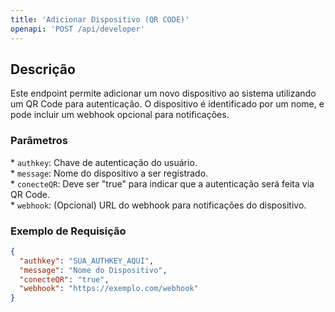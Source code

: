 ```yaml
---
title: 'Adicionar Dispositivo (QR CODE)'
openapi: 'POST /api/developer'
---
```


## Descrição

Este endpoint permite adicionar um novo dispositivo ao sistema utilizando um QR Code para autenticação. O dispositivo é identificado por um nome, e pode incluir um webhook opcional para notificações.

### Parâmetros

\* `authkey`: Chave de autenticação do usuário.  
\* `message`: Nome do dispositivo a ser registrado.  
\* `conecteQR`: Deve ser "true" para indicar que a autenticação será feita via QR Code.  
\* `webhook`: (Opcional) URL do webhook para notificações do dispositivo.

### Exemplo de Requisição

```json
{
  "authkey": "SUA_AUTHKEY_AQUI",
  "message": "Nome do Dispositivo",
  "conecteQR": "true",
  "webhook": "https://exemplo.com/webhook"
}
